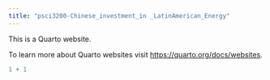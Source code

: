 ```yaml
---
title: "psci3200-Chinese_investment_in _LatinAmerican_Energy"
---
```


This is a Quarto website.

To learn more about Quarto websites visit <https://quarto.org/docs/websites>.

```r
1 + 1
```
